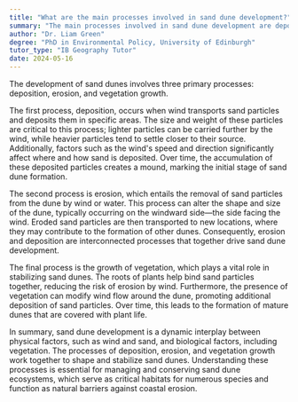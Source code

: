 ```yaml
---
title: "What are the main processes involved in sand dune development?"
summary: "The main processes involved in sand dune development are deposition, erosion, and vegetation growth."
author: "Dr. Liam Green"
degree: "PhD in Environmental Policy, University of Edinburgh"
tutor_type: "IB Geography Tutor"
date: 2024-05-16
---
```


The development of sand dunes involves three primary processes: deposition, erosion, and vegetation growth.

The first process, deposition, occurs when wind transports sand particles and deposits them in specific areas. The size and weight of these particles are critical to this process; lighter particles can be carried further by the wind, while heavier particles tend to settle closer to their source. Additionally, factors such as the wind's speed and direction significantly affect where and how sand is deposited. Over time, the accumulation of these deposited particles creates a mound, marking the initial stage of sand dune formation.

The second process is erosion, which entails the removal of sand particles from the dune by wind or water. This process can alter the shape and size of the dune, typically occurring on the windward side—the side facing the wind. Eroded sand particles are then transported to new locations, where they may contribute to the formation of other dunes. Consequently, erosion and deposition are interconnected processes that together drive sand dune development.

The final process is the growth of vegetation, which plays a vital role in stabilizing sand dunes. The roots of plants help bind sand particles together, reducing the risk of erosion by wind. Furthermore, the presence of vegetation can modify wind flow around the dune, promoting additional deposition of sand particles. Over time, this leads to the formation of mature dunes that are covered with plant life.

In summary, sand dune development is a dynamic interplay between physical factors, such as wind and sand, and biological factors, including vegetation. The processes of deposition, erosion, and vegetation growth work together to shape and stabilize sand dunes. Understanding these processes is essential for managing and conserving sand dune ecosystems, which serve as critical habitats for numerous species and function as natural barriers against coastal erosion.
    